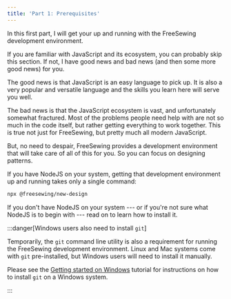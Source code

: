 ```yaml
---
title: 'Part 1: Prerequisites'
---
```


In this first part, I will get your up and running with the FreeSewing
development environment.

If you are familiar with JavaScript and its ecosystem, you can probably skip
this section. If not, I have good news and bad news (and then some more good
news) for you.

The good news is that JavaScript is an easy language to pick up. It is also a
very popular and versatile language and the skills you learn here will serve
you well.

The bad news is that the JavaScript ecosystem is vast, and unfortunately
somewhat fractured. Most of the problems people need help with are not so much
in the code itself, but rather getting everything to work together.
This is true not just for FreeSewing, but pretty much all modern JavaScript.

But, no need to despair, FreeSewing provides a development environment that
will take care of all of this for you. So you can focus on designing patterns.

If you have NodeJS on your system, getting that development environment up
and running takes only a single command:

```sh
npx @freesewing/new-design
```

If you don't have NodeJS on your system --- or if you're not sure what
NodeJS is to begin with --- read on to learn how to install it.

:::danger[Windows users also need to install `git`]

Temporarily, the `git` command line utility is also a requirement for
running the FreeSewing development environment.
Linux and Mac systems come with `git` pre-installed,
but Windows users will need to install it manually.

Please see the
[Getting started on Windows](https://freesewing.dev/tutorials/getting-started-windows#install-wsl)
tutorial for instructions on how to install `git` on a Windows system.

:::
